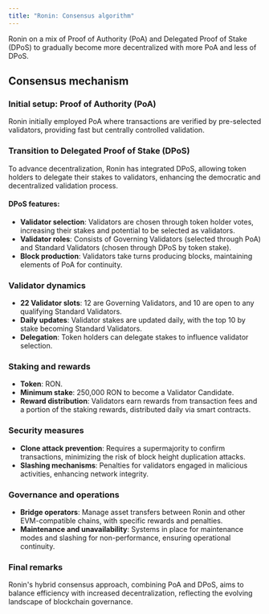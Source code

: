 ```yaml
---
title: "Ronin: Consensus algorithm"
---
```


Ronin on a mix of Proof of Authority (PoA) and Delegated Proof of Stake (DPoS) to gradually become more decentralized with more PoA and less of DPoS.

## Consensus mechanism

### Initial setup: Proof of Authority (PoA)

Ronin initially employed PoA where transactions are verified by pre-selected validators, providing fast but centrally controlled validation.

### Transition to Delegated Proof of Stake (DPoS)

To advance decentralization, Ronin has integrated DPoS, allowing token holders to delegate their stakes to validators, enhancing the democratic and decentralized validation process.

#### DPoS features:

* **Validator selection**: Validators are chosen through token holder votes, increasing their stakes and potential to be selected as validators.
* **Validator roles**: Consists of Governing Validators (selected through PoA) and Standard Validators (chosen through DPoS by token stake).
* **Block production**: Validators take turns producing blocks, maintaining elements of PoA for continuity.

### Validator dynamics

* **22 Validator slots**: 12 are Governing Validators, and 10 are open to any qualifying Standard Validators.
* **Daily updates**: Validator stakes are updated daily, with the top 10 by stake becoming Standard Validators.
* **Delegation**: Token holders can delegate stakes to influence validator selection.

### Staking and rewards

* **Token**: RON.
* **Minimum stake**: 250,000 RON to become a Validator Candidate.
* **Reward distribution**: Validators earn rewards from transaction fees and a portion of the staking rewards, distributed daily via smart contracts.

### Security measures

* **Clone attack prevention**: Requires a supermajority to confirm transactions, minimizing the risk of block height duplication attacks.
* **Slashing mechanisms**: Penalties for validators engaged in malicious activities, enhancing network integrity.

### Governance and operations

* **Bridge operators**: Manage asset transfers between Ronin and other EVM-compatible chains, with specific rewards and penalties.
* **Maintenance and unavailability**: Systems in place for maintenance modes and slashing for non-performance, ensuring operational continuity.

### Final remarks

Ronin's hybrid consensus approach, combining PoA and DPoS, aims to balance efficiency with increased decentralization, reflecting the evolving landscape of blockchain governance.
